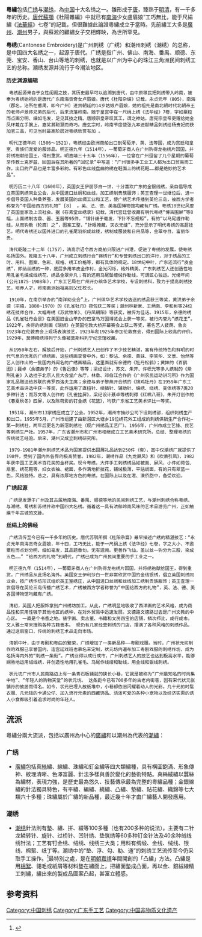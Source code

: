 {{expand|time=2013-12-01T02:34:35+00:00}}
{{refimprove|time=2013-12-01T02:34:35+00:00}}
{{中国非物质文化遗产 |
名称 = 粤绣（广绣、潮绣） |
外名 = Cantonese Embroidery |
图片 =  |
申报地区或单位 = [[广东省|广东省]][[广州市|广州市]]<br />[[广东省|广东省]][[潮州市|潮州市]] |
序号 = 319 |
编号项目 = Ⅶ—20 |
备注 = 包括[[广绣|广绣]]与[[潮绣|潮绣]] |
分类 = 传统美术 |
|省区市 = 广东
}}

'''粵繡'''包括[[广绣|广绣]]与[[潮绣|潮绣]]，為[[中国|中国]]十大名绣之一。雛形成于[[唐朝|唐]]，臻熟于[[明朝|明]][[清朝|清]]，有一千多年的历史。[[唐朝|唐代]][[蘇顎|蘇顎]]《杜陽雜編》中就已有[[南海郡_(中国)|南海]]少女盧眉娘“工巧無比，能于尺絹繡《[[法華經|法華經]]》七卷”的記載，但很難據此論證粵繡成立于當時。先前繡工大多是[[廣州|廣州]]、[[潮州|潮州]]男子，與蘇淞的顧繡女子交相輝映，為世所罕見。

'''粤绣'''(Cantonese Embroidery)是广州刺绣（广绣）和潮州刺绣（潮绣）的总称，是中国四大名绣之一，起源于唐代。广绣是指广州、佛山、南海、番禺、顺德、东莞、宝安、香山、台山等地的刺绣，也就是以广州为中心的珠江三角洲民间刺绣工艺的总称。潮绣发源并流行于今潮汕地区。

'''历史渊源编辑'''
  粤绣起源来自于女性闺阁之技，其历史最早可以追溯到唐代，由中原移民把刺绣带入岭南，被奉为粤绣始祖的是唐代广东南海贡奇女卢眉娘。唐代《杜阳杂编》记载，永贞元年（805），南海（郡名，治所在番禺，即今广州）进贡朝廷的14岁姑娘卢眉娘，她的祖先是南北朝时代北朝帝王的老师卢景祚兄弟的后代，后来流落岭南。她于皇宫中在一尺绢上绣《法华经》7卷，字如粟粒而点画分明、细如毛发，足见其技之精。唐顺宗皇帝叹其工，谓之神姑。唐宪宗皇帝更赠给她金凤环戴在手腕上，嘉奖其聪慧而奇巧。唐玄宗时，岭南节度使张九皋进献精品刺绣给杨贵妃而获加官三品，可见当时最高阶层对粤绣欣赏有加 。

  明代正德年间（1506～1521），粤绣经由欧洲商舶出口到葡萄牙、英、法等国，成为宫廷和皇室、贵族们宠爱的服饰品。明正德九年（1514年），一葡萄牙商人在广州购得龙袍绣片回国，并将绣袍献给国王，得到重赏。明嘉靖三十五年（1556年），一位曾在广州逗留了几个星期的葡萄牙传教士克罗兹，回国后在其所著的“回忆录”中写道：“广州很多手工业工人都为出口贸易而工作。出口的产品也是丰富多彩的。有彩色丝线盘曲的绣在鞋面上的绣花鞋……都是绝妙的艺术品”。

  明万历二十八年（1600年），英国女王伊丽莎白一世，十分喜欢广东的金银线绣，亲自倡导成立英国刺绣同业公会，从中国进口丝绸和丝线，加工绣制贵族服饰；英王查理一世继位后，进一步倡导英国人种桑养蚕，发展英国的丝绸工业和工艺，使广绣艺术传播到英伦三岛，被西方学者称誉为“中国给西方的礼物” [8]  。英、法、德、美各国博物馆均藏有广绣。粤绣18世纪风靡了英国皇家及上流社会。据《存素堂丝绣录》记载，清代宫廷曾收藏有明代粤绣“博古围屏”等8幅，上面绣制古鼎、器、玉器等95件，“铺针细于毫发，下针不忘规矩”，有的“以马尾缠作勒线，从而钩勒（轮廓）之”，图案工整，“针眼掩藏，天衣无缝”，充分显示了明代粤绣的高超技艺。明代粤绣还以国外进口的孔雀尾羽织成丝缕，绣制成服装和日用品等，金翠夺目，富丽华贵。

  清代乾隆二十二年（1757），清高宗诏令西方商舶只限进广州港，促进了粤绣的发展，使粤绣名扬国外。乾隆五十八年，广州成立刺绣行会“锦绣行”和专营刺绣出口的洋行，对于绣品的工时、用料、图案、色彩、规格、绣工价格等，都有具体的规定。18世纪中叶，广东还流行“皮金绣”，即纳丝绣的一种，底层多用羊皮金作衬，金光闪烁，格外精美。广东刺绣艺人还创造性地用孔雀毛编成线绣花，绣品金翠非凡；有的还用马尾鬃缠绒作勒线，可谓匠心独运。光绪年间(公元1875-1908年)，广东工艺局在广州开办缤华艺术学校，专设刺绣科，致力于提高刺绣技艺，培养人才，岭南画派始祖高剑父任校长。

  1910年，在南京举办的“南洋劝业会”上，广州缤华艺术学校选送的绣品获三等奖，黄洪弟子余德（宗禧，1880~1970）的《孔雀牡丹》荷包获二等奖；潮州林新泉、王炳南、李和彬等24位绣花技师合作，大幅粤绣《苏武牧羊》、《丹凤朝阳》等获奖，被传为佳话。1915年，余德的绣品《孔雀牡丹会景》在美国旧金山举办的巴拿马万国博览会上获一等奖，被行内誉为“绣花王”。1922年，余得的绣刮画《瑞狮》在英国伦敦大桥开幕赛会上获二等奖，著名艺人裴荫、鲁炎1923年在伦敦赛会上现场表演技艺，1923年和1925年参加伦敦赛会，得到国际上较高的评价。1929年，莫傅精绣得列宁头像被莫斯科列宁纪念馆收藏。

  从1950年左右，解放后开始，广州刺绣艺人已创作了不少技艺精湛，富有传统特色和鲜明的时代气息的优秀的广绣绣画，这些绣画享誉中外，如：黎沾、余德、黄妹、李笑华、文景、怡然等艺人创作出的一批国内外闻名的广绣画精品，这里面就有余德的《牡丹松鹤》；黄妹的《百鹤图》；聂卓（余德弟子）的《鲁迅像》等等；梁纪设计，苏文、朱开、许帜光等多人绣制的《紫荆孔雀》入选挂于北京人民大会堂广东厅，林章、邓伯江合作的《广州农民运动讲习所》作为国家礼品赠送给苏联的弗罗西洛夫主席；余德与弟子黎燕开合绣的《锦鸡牡丹》在1959年广东工艺美术品评选中获一等奖，此作运用了直扭针、续插针、辅助针、编绣、绕绣、变体绣等7类20多种针法；而苏文等人创作的《孔雀挂屏》，梁纪设计聂卓等绣刺得《红棉八哥》，朱开灯创作的《春夏秋冬》四屏，以及陈荷影的钉金绣《花篮》，均获广东省工艺美术评比一等奖。

  1951年，潮州市13家绣庄成立了公会。1952年，潮州市抽纱公司下设刺绣部，组织刺绣生产和出口。1955年5月，广州市组建了由新滘区大塘乡19位绣花外工组成的刺绣供销生产合作社—第一刺绣社，两年后更名为新滘刺绣社（现广州绣品工艺厂）。1956年，广州市成立艺锋、民艺等刺绣生产社。1957年，广东省潮州市和广州市相继成立工艺美术研究所，总结、整理粤绣的传统技艺经验。后来，潮州又成立刺绣研究所。

  1979-1981年潮州刺绣艺术品为国家提供出国展礼品达到250件（套），其中仅潮绣厂就提供了198件，受到了国内外各界的极高赞誉。1982年，潮绣作品《九龙屏风》和《吹萧引凤》，1982年获中国工艺美术百花奖的金杯奖。现今粤绣，大件手工刺绣绣品如被面、屏风，小件如荷包、扇套、绣花鞋等，妇女衣袖、裙面，多作满地折技花，铺绒极薄，平贴绸面，有的只有翠蓝一色，风格独特。总之，具有浓厚地方色的粤绣，在国际上以及在港、澳侨胞中，备受欢迎。

'''广绣起源'''
  广绣是发源于广州及其古属地南海、番禺、顺德等地的民间刺绣工艺，与潮州刺绣合称粤绣，与湘绣、蜀绣和苏绣并称中国四大名绣。循着这一具有浓郁岭南风味的艺术品游览广州，正如触摸千年古城的文脉。

'''丝绢上的佛经'''
  广绣流传至今已有一千多年的历史。唐代苏鹗所撰《杜阳杂篇》最早描述广绣的精湛技艺：“永贞元年南海贡奇女眉娘，年十四，工巧无比，能于一尺绢上绣《法华经》七卷，字之大小，不逾粟粒而点划分明，细如毫发，其品题章句，无有遗阙。更善作飞仙，盖以丝一钩分为三股，染成五色……” “给西方的礼物”到明代，广绣已成为广州民间重要的手工业之一。

  明正德九年（1514年），一葡萄牙商人在广州购得龙袍绣片回国，并将绣袍献给国王，得到重赏，广州绣品从此扬名海外。英国女王伊利莎白一世非常欣赏中国的金线银绣，倡立英国刺绣同业会，按广绣作坊形式组织英王室绣庄，从中国进口丝绸和丝线加工绣制贵族服饰；英王查理一世倡导在英伦三岛传播广绣艺术，广绣被西方学者称誉为“中国给西方的礼物”，英、法、德、美各国博物馆均藏有广绣。

  清初，英国人把服饰拿到广州绣坊加工。从此，广绣明显地吸收了西洋画的艺术风格，成为商品性和实用性强于其他地区的绣种，在对外贸易中迅速发展。文德路文德路过去是广州文教的中心区。 一直是个书香之地。裱字画、卖古董、书籍和文房四宝的店铺，鳞次栉比，成行成市。文人雅士常来搜购各种古籍善本。 现仍有几家经营刺绣的门店，摆满了各种风格的刺绣作品，通过这扇窗口，传统的刺绣艺术品走向市场。

  清朝中叶，由于粤剧和粤曲的繁荣，广绣增加了一类新品种——粤剧戏服。当时，广州状元坊制作的戏服已享誉国内，连宫廷戏班也慕名来定制，状元坊内遍布加工粤剧戏服的刺绣作坊，成为名扬海内外的“刺绣一条街”。广绣业得以成行成市，广州刺绣艺人的技艺也达到极高水平，能够娴熟地运用绒线绣，并创造性地用孔雀毛、马尾作线缕和勒线，用金线和银线刺绣。

  状元坊广州市人民南路边上有一条青石板铺就的狭长小巷，它就是被称为“广州最知名的时尚集中地”、“年轻人的购物天堂”的状元坊。 这条距今已有700多年的古老内街巷，因有宋代状元张镇孙的故居而得名。如今，状元已埋入故纸堆中，小巷却依旧闪耀着动人的光彩。几十元的时髦衣服、几元钱的卡通公仔、加入流行元素的西藏饰品、活泼可爱的各种小宠物以及经济实惠的诱人小食都吸引着追求时尚的年轻人。

==流派==
粵繡分兩大流派，包括以廣州為中心的[[廣繡|廣繡]]和以潮州為代表的[[潮繡|潮繡]]：
===广绣===
*[[廣繡|廣繡]]包括真[[絲|絲]]繡、線繡、珠繡和釘金繡等四大類繡種，具有構圖飽滿、形象傳神、紋理清晰、色澤富麗、針法多樣與善於變化的藝術特點。真絲絨繡以蠶絲為繡材，表現力強，是歷史最為悠久、技藝傳承最為完整的粵繡品種；金銀線繡的針法獨具特色，有平繡、編繡、繞繡、凸繡、墊繡、貼花繡、織錦等七大類六十多種；珠繡屬於广繡的新品種，最近幾十年才由广繡藝人開發應用。

===潮绣===
*[[潮绣|潮绣]]針法則有墊、繡、拼、綴等100多種（也有200多种的说法）。主要有二针龙鳞转针、旋针、过桥针、凹针绣、垫筑绣等60多种钉金针法及40余种绒线绣针法；工艺有钉金绣、绒绣、线绣三大类；用料有绸缎、金线、绒线、银线、棉絮、纸丁等。潮绣中的“垫、浮、勾、勒、通”的刺绣工艺流传至今仍采取手工操作。<ref>{{cite web |url=http://www.chaofeng.org/article/detail.asp?id=7642 |title=潮汕刺绣 |publisher=潮汕民俗网 }}{{Dead link|date=2019年12月 |bot=InternetArchiveBot |fix-attempted=yes }}</ref>最特別之處，是在[[明朝|明朝]][[嘉靖|嘉靖]]年間開創的「凸繡」方法。凸繡是用[[棉絮|棉絮]]、翎毛或紙屑等材料墊在繡面上，把繡面墊成凸面，再以金、銀絨線精工刺繡，繡出來的製成品圖案凸起，甚富立體感。

{{四大名绣}}
==参考资料==
{{reflist|2}}

[[Category:中国刺绣|Category:中国刺绣]]
[[Category:广东手工艺|Category:广东手工艺]]
[[Category:中国非物质文化遗产|Category:中国非物质文化遗产]]